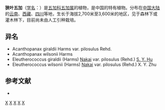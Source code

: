 {{Speciesbox 
| genus = Eleutherococcus
| species = wilsonii
| authority = (Harms) [[中井猛之进|Nakai]]
}}

'''狭叶五加'''（[[学名|学名]]：{{lang|la|''Eleutherococcus wilsonii''}}）是[[五加科|五加科]][[五加属|五加属]]的植物，是中国的特有植物。分布在[[中国大陆|中国大陆]]的[[云南|云南]]、[[西藏|西藏]]、[[四川|四川]]等地，生长于海拔2,700米至3,600米的地区，见于森林下或灌木林下，目前尚未由人工引种栽培。

== 异名 ==
* Acanthopanax giraldii Harms var. pilosulus Rehd.
* Acanthopanax wilsonii Harms
* Eleutherococcus giraldii (Harms) [[中井猛之进|Nakai]] var. pilosulus (Rehd.) [[胡秀英|S. Y. Hu]]
* Eleutherococcus wilsonii (Harms) [[中井猛之进|Nakai]] var. pilosulus (Rehd.) X. Y. Zhu

== 参考文献 ==
<div class="references-small">
* {{cite web| url =http://www.bioinfo.cn/db05/KmzwSpecies.php?action=view&id=1352| title =狭叶五加| work =《中国高等植物数据库全库》| publisher =中国科学院微生物研究所| author =昆明植物研究所| accessdate =2009-02-22| deadurl =yes| archiveurl =https://web.archive.org/web/20160305092306/http://www.bioinfo.cn/db05/KmzwSpecies.php?action=view&id=1352| archivedate =2016-03-05}}
</div>
{{Taxonbar|from=Q15225447}}

[[Category:五加属|X]]
[[Category:中國特有植物|X]]
[[Category:云南植物|X]]
[[Category:四川植物|X]]
[[Category:西藏植物|X]]